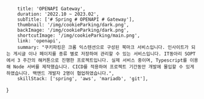         title: 'OPENAPI Gateway',
        duration: '2022.10 ~ 2023.02',
        subTitle: ['# Spring # OPENAPI # Gateway'],
        thumbnail: '/img/cookieParking/dark.png',
        backImage: '/img/cookieParking/dark.png',
        shortcutImage: '/img/cookieParking/main.png',
        link: 'openapi',
        summary: "쿠키파킹은 크롬 익스텐션으로 구성된 북마크 서비스입니다. 인사이트가 되는 게시글 이나 페이지를 종류 별로 저장하여 관리할 수 있는 서비스입니다. IT동아리 SOPT에서 3 주간의 해커톤으로 진행한 프로젝트입니다. 실제 서비스 중이며, Typescript를 이용해 Node 서버를 제작했습니다. CICD를 적용하여 프로젝트 기간동안 개발에 몰입할 수 있게 하였습니다. 백앤드 개발자 2명이 협업하였습니다.",
        skillStack: ['spring', 'aws', 'mariadb', 'git'],
}

<div>
        <section>
        </section>
</div>
